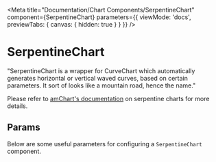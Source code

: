 
<Meta
  title="Documentation/Chart Components/SerpentineChart"
  component={SerpentineChart}
  parameters={{ viewMode: 'docs', previewTabs: { canvas: { hidden: true } } }}
/>

# SerpentineChart

"SerpentineChart is a wrapper for CurveChart which automatically generates horizontal or vertical waved curves, based on certain parameters. It sort of looks like a mountain road, hence the name."

Please refer to [amChart's documentation](https://www.amcharts.com/docs/v4/chart-types/timeline/#Serpentine) on serpentine charts for more details.

## Params

Below are some useful parameters for configuring a `SerpentineChart` component.

<Props of={SerpentineChart} />
